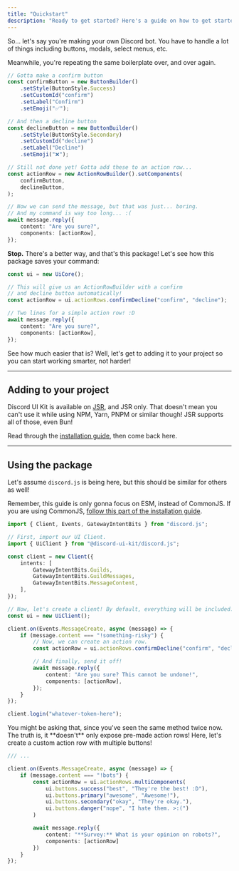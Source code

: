 ```yaml
---
title: "Quickstart"
description: "Ready to get started? Here's a guide on how to get started!"
---
```


So... let's say you're making your own Discord bot.
You have to handle a lot of things including buttons,
modals, select menus, etc.

Meanwhile, you're repeating the same boilerplate over,
and over again.

```typescript
// Gotta make a confirm button
const confirmButton = new ButtonBuilder()
    .setStyle(ButtonStyle.Success)
    .setCustomId("confirm")
    .setLabel("Confirm")
    .setEmoji("✅");

// And then a decline button
const declineButton = new ButtonBuilder()
    .setStyle(ButtonStyle.Secondary)
    .setCustomId("decline")
    .setLabel("Decline")
    .setEmoji("❌");

// Still not done yet! Gotta add these to an action row...
const actionRow = new ActionRowBuilder().setComponents(
    confirmButton,
    declineButton,
);

// Now we can send the message, but that was just... boring.
// And my command is way too long... :(
await message.reply({
    content: "Are you sure?",
    components: [actionRow],
});
```

**Stop.** There's a better way, and that's this package!
Let's see how this package saves your command:

```typescript
const ui = new UiCore();

// This will give us an ActionRowBuilder with a confirm
// and decline button automatically!
const actionRow = ui.actionRows.confirmDecline("confirm", "decline");

// Two lines for a simple action row! :D
await message.reply({
    content: "Are you sure?",
    components: [actionRow],
});
```

See how much easier that is? Well, let's get to adding it to your project
so you can start working smarter, not harder!

---

## Adding to your project

Discord UI Kit is available on [JSR](https://jsr.io), and JSR only. That doesn't mean you can't use it while using NPM, Yarn, PNPM or similar though!
JSR supports all of those, even Bun!

Read through the [installation guide](/installation), then come back here.

---

## Using the package

Let's assume `discord.js` is being here, but this should be similar for others as well!

Remember, this guide is only gonna focus on ESM, instead of CommonJS.
If you are using CommonJS, [follow this part of the installation guide](/installation#javascript-commonjs-not-recommended).

```typescript index.ts
import { Client, Events, GatewayIntentBits } from "discord.js";

// First, import our UI Client.
import { UiClient } from "@discord-ui-kit/discord.js";

const client = new Client({
    intents: [
        GatewayIntentBits.Guilds,
        GatewayIntentBits.GuildMessages,
        GatewayIntentBits.MessageContent,
    ],
});

// Now, let's create a client! By default, everything will be included.
const ui = new UiClient();

client.on(Events.MessageCreate, async (message) => {
    if (message.content === "!something-risky") {
        // Now, we can create an action row.
        const actionRow = ui.actionRows.confirmDecline("confirm", "decline");

        // And finally, send it off!
        await message.reply({
            content: "Are you sure? This cannot be undone!",
            components: [actionRow],
        });
    }
});

client.login("whatever-token-here");
```

<Accordion title="But this package only exposes pre-made action rows? Why do that only?">
You might be asking that, since you've seen the same method twice now.
The truth is, it **doesn't** only expose pre-made action rows! Here, let's create a custom action row with multiple buttons!

```typescript index.ts
/// ...

client.on(Events.MessageCreate, async (message) => {
    if (message.content === "!bots") {
        const actionRow = ui.actionRows.multiComponents(
            ui.buttons.success("best", "They're the best! :D"),
            ui.buttons.primary("awesome", "Awesome!"),
            ui.buttons.secondary("okay", "They're okay."),
            ui.buttons.danger("nope", "I hate them. >:(")
        )

        await message.reply({
            content: "**Survey:** What is your opinion on robots?",
            components: [actionRow]
        })
    }
});
```
</Accordion>
